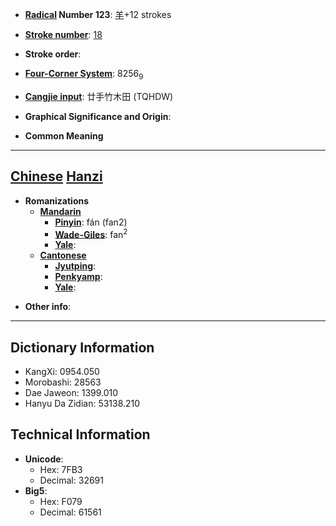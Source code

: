 * '''[[Wiktionary:Chinese radical index| Radical]] Number 123''': [[Wiktionary:Chinese radical index 羊|羊]]+12 strokes

* '''[[Wiktionary:Chinese total strokes index|Stroke number]]''': [[Wiktionary:Chinese total strokes index 18|18]]

* '''Stroke order''': 

* '''[[Wiktionary:Chinese four corner index|Four-Corner System]]''': 8256<sub>9</sub>

* '''[[Wiktionary:Chinese Cangjie index|Cangjie input]]''': 廿手竹木田 (TQHDW)

* '''Graphical Significance and Origin''': 

* '''Common Meaning'''

----

== [[Chinese]] [[Hanzi]] ==

* '''Romanizations'''
** '''[[Mandarin]]'''
*** '''[[Pinyin]]''': fán (fan2)
*** '''[[Wade-Giles]]''': fan<sup>2</sup>
*** '''[[Yale]]''': 
** '''[[Cantonese]]'''
*** '''[[Jyutping]]''':
*** '''[[Penkyamp]]''': 
*** '''[[Yale]]''': 

* '''Other info''': 

----

== Dictionary Information ==

* KangXi: 0954.050
* Morobashi: 28563
* Dae Jaweon: 1399.010
* Hanyu Da Zidian: 53138.210

== Technical Information ==

* '''Unicode''':
** Hex: 7FB3
** Decimal: 32691
* '''Big5''':
** Hex: F079
** Decimal: 61561